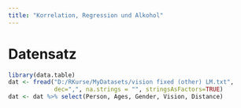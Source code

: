 ```yaml
---
title: "Korrelation, Regression und Alkohol"
---
```

  
# Datensatz
```r
library(data.table)
dat <- fread("D:/RKurse/MyDatasets/vision fixed (other) LM.txt", 
             dec=",", na.strings = "", stringsAsFactors=TRUE)
dat <- dat %>% select(Person, Ages, Gender, Vision, Distance)
```
